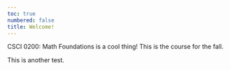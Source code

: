 ```yaml
---
toc: true
numbered: false
title: Welcome! 
---
```


<!-- ## Welcome! {.unnumbered .unlisted} -->

CSCI 0200: Math Foundations is a cool thing! This is the course for the fall. 

This is another test.


